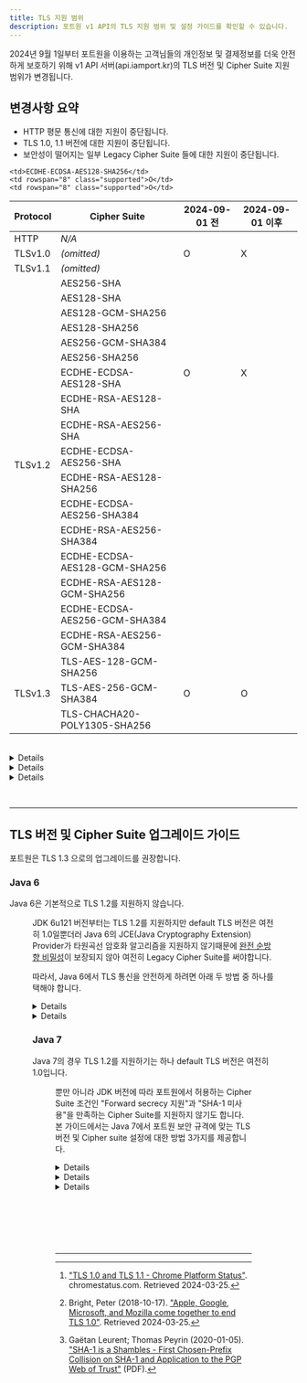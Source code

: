 ```yaml
---
title: TLS 지원 범위
description: 포트원 v1 API의 TLS 지원 범위 및 설정 가이드를 확인할 수 있습니다.
---
```





2024년 9월 1일부터 포트원을 이용하는 고객님들의 개인정보 및 결제정보를 더욱 안전하게 보호하기 위해
v1 API 서버(api.iamport.kr)의 TLS 버전 및 Cipher Suite 지원 범위가 변경됩니다.

## 변경사항 요약

- HTTP 평문 통신에 대한 지원이 중단됩니다.
- TLS 1.0, 1.1 버전에 대한 지원이 중단됩니다.
- 보안성이 떨어지는 일부 Legacy Cipher Suite 들에 대한 지원이 중단됩니다.

<table class="table-tls-support">
  <thead>
    <tr>
      <th>Protocol</th>
      <th>Cipher Suite</th>
      <th>2024-09-01 전</th>
      <th>2024-09-01 이후</th>
    </tr>
  </thead>
  <tr>
    <td>HTTP</td>
    <td><i>N/A</i></td>
    <td rowspan="3" class="supported">O</td>
    <td rowspan="3" class="unsupported">X</td>
  </tr>
  <tr>
    <td>TLSv1.0</td>
    <td><i>(omitted)</i></td>
  </tr>
  <tr>
    <td>TLSv1.1</td>
    <td><i>(omitted)</i></td>
  </tr>
  <tr>
    <td rowspan="18">TLSv1.2</td>
    <td>AES256-SHA</td>
    <td rowspan="10" class="supported">O</td>
    <td rowspan="10" class="unsupported">X</td>
  </tr>

  <tr><td>AES128-SHA</td></tr>
  <tr><td>AES128-GCM-SHA256</td></tr>
  <tr><td>AES128-SHA256</td></tr>
  <tr><td>AES256-GCM-SHA384</td></tr>
  <tr><td>AES256-SHA256</td></tr>
  <tr><td>ECDHE-ECDSA-AES128-SHA</td></tr>
  <tr><td>ECDHE-RSA-AES128-SHA</td></tr>
  <tr><td>ECDHE-RSA-AES256-SHA</td></tr>
  <tr><td>ECDHE-ECDSA-AES256-SHA</td></tr>
  <tr>
    <td style="display:none"></td>

    <td>ECDHE-ECDSA-AES128-SHA256</td>
    <td rowspan="8" class="supported">O</td>
    <td rowspan="8" class="supported">O</td>
  </tr>

  <tr><td>ECDHE-RSA-AES128-SHA256</td></tr>
  <tr><td>ECDHE-ECDSA-AES256-SHA384</td></tr>
  <tr><td>ECDHE-RSA-AES256-SHA384</td></tr>
  <tr><td>ECDHE-ECDSA-AES128-GCM-SHA256</td></tr>
  <tr><td>ECDHE-RSA-AES128-GCM-SHA256</td></tr>
  <tr><td>ECDHE-ECDSA-AES256-GCM-SHA384</td></tr>
  <tr><td>ECDHE-RSA-AES256-GCM-SHA384</td></tr>
  <tr>
    <td rowspan="3">TLSv1.3</td>
    <td>TLS-AES-128-GCM-SHA256</td>
    <td rowspan="3" class="supported">O</td>
    <td rowspan="3" class="supported">O</td>
  </tr>

  <tr><td>TLS-AES-256-GCM-SHA384</td></tr>
  <tr><td>TLS-CHACHA20-POLY1305-SHA256</td></tr>
</table>

<br />

<Details>
  <p slot="summary">
    <strong>HTTP 평문 통신 지원을 중단하는 이유</strong>
  </p>

  TLS를 이용하지 않는 평문 HTTP 통신은 데이터를 암호화하지 않고 평문 상태로 전송하기 때문에 다양한
  종류의 공격에 몹시 취약합니다. 먼저 별도의 암호화가 없기 때문에 모든 종류의 [도청]과 [스니핑
  공격]에 의해 API 키나 민감한 고객정보가 공격자에게 쉽게 노출될 수 있습니다. 뿐만 아니라 [DNS
  spoofing]이나 [ARP spoofing]과 같은 [Active MITM 공격][MITM]을 통해 공격자가 결제 API 요청이나
  응답을 변조하는 것까지도 가능하기 때문에, 정보 유출뿐 아니라 결제금액을 위조하거나 결제상품,
  결제사용자를 바꿔치기하는 유형의 공격도 가능합니다.

  따라서 암호화되지 않은 평문 HTTP 통신을 실제 운영환경에서 사용하여선 절대 안 됩니다. 포트원 v1
  API를 평문 HTTP 통신으로 호출하고 계시는 고객님께선 즉시 API endpoint를 http://api.iamport.kr 에서
  https://api.iamport.kr 로 바꿔주셔서, TLS를 활성화시켜주셔야만 합니다.

  [도청]: https://en.wikipedia.org/wiki/Network_eavesdropping
  [스니핑 공격]: https://en.wikipedia.org/wiki/Sniffing_attack
  [DNS spoofing]: https://en.wikipedia.org/wiki/DNS_spoofing
  [ARP spoofing]: https://en.wikipedia.org/wiki/ARP_spoofing
  [MITM]: https://en.wikipedia.org/wiki/Man-in-the-middle_attack
</Details>

<Details>
  <p slot="summary">
    <strong>TLS 1.0, 1.1 지원을 중단하는 이유</strong>
  </p>

  TLS 1.0과 1.1은 각각 1999년, 2006년에 공개된 보안 표준으로, [POODLE]이나 [BEAST]와 같은 널리
  알려진 여러 공격들에 취약합니다. 국제 인터넷 표준화 기구인 IETF는 2021-03-23 [RFC 8996]를 통해
  TLS 1.0과 1.1을 deprecate 시켰으며, AWS, Google[^tls-1.0-chrome], Apple, Microsoft 등 많은 국제 기업들이 자사 제품
  및 API 이용 시 TLS 1.2 미만 버전에 대해 제한을 두고 있습니다.[^tls-1.0-browsers] TLS 1.0 및 1.1에 존재하는 문제
  및 취약점들은 아래와 같습니다.

  [POODLE]: https://en.wikipedia.org/wiki/POODLE
  [BEAST]: https://en.wikipedia.org/wiki/Transport_Layer_Security#BEAST_attack
  [RFC 8996]: https://www.rfc-editor.org/rfc/rfc8996.html
  [^tls-1.0-chrome]: ["TLS 1.0 and TLS 1.1 - Chrome Platform Status"](https://chromestatus.com/feature/5759116003770368). chromestatus.com. Retrieved 2024-03-25.
  [^tls-1.0-browsers]: Bright, Peter (2018-10-17). ["Apple, Google, Microsoft, and Mozilla come together to end TLS 1.0"](https://arstechnica.com/gadgets/2018/10/browser-vendors-unite-to-end-support-for-20-year-old-tls-1-0/). Retrieved 2024-03-25.

  1. [BEAST] (Browser Exploit Against SSL/TLS) 공격

     [BEAST] 공격은 [중간자 공격][MITM]을 동반하는 공격으로, TLS 1.1 미만 버전에 적용 가능합니다.

     1.1 버전 미만의 TLS는 [스트림 암호] 대신 [블록 암호]를 사용할경우, [Mode of operation]으로
     무조건 [CBC]를 사용해야만 했습니다. [CBC] 모드는 예측 가능한 [IV]를 사용할 경우
     Chosen-plaintext attack에 취약해진다는 문제를 갖고있는데, TLS 1.0은 이후 버전들과는 다르게
     항상 이전 블록의 암호화 결과를 사용하도록 만들어져있어, IV의 예측이 가능했고, HTTP는 특성상
     헤더 부분의 정보 엔트로피가 낮아 공격자가 높은 확률로 암호문을 복호화하는데에 성공할 수
     있었습니다.

     [0/n split, 1/n-1 split]과 같은 취약점 우회수단이 몇가지 존재하나 이는 클라이언트측에서만
     적용할 수 있는 우회수단이고, TLS 1.0을 사용하면서 서버측에서 BEAST 취약점을 우회하려면 [블록
     암호] 자체를 사용하지 않아야 합니다. 문제는 TLS 1.0에서 블록 암호를 비활성화할 경우 사용할 수
     있는 남은 유일한 암호화 수단은 더더욱 취약한것으로 알려진 [RC4] 뿐이기 때문에, 결론적으로 TLS
     1.0은 사용하지 않아야 합니다.

     TLS 1.2는 AES [GCM]과 같은 [AEAD] 지원, [ChaCha20]과 같은 안전한 [스트림 암호] 지원을 통해 이
     문제를 해결하였습니다.

     [스트림 암호]: https://en.wikipedia.org/wiki/Stream_cipher
     [블록 암호]: https://en.wikipedia.org/wiki/Block_cipher
     [Mode of operation]: https://en.wikipedia.org/wiki/Block_cipher_mode_of_operation
     [CBC]: https://en.wikipedia.org/wiki/Block_cipher_mode_of_operation#Cipher_block_chaining_(CBC)
     [IV]: https://en.wikipedia.org/wiki/Initialization_vector
     [0/n split, 1/n-1 split]: https://www.cryptologie.net/article/378/1n-1-split-to-circumvent-beast/
     [RC4]: https://en.wikipedia.org/wiki/RC4
     [GCM]: https://en.wikipedia.org/wiki/Galois/Counter_Mode
     [AEAD]: https://en.wikipedia.org/wiki/Authenticated_encryption
     [ChaCha20]: https://en.wikipedia.org/wiki/Salsa20#ChaCha_variant

  2. 약한 해시 함수 사용

     TLS 1.2 이후 버전과는 달리, TLS 1.0과 1.1은 [cryptographic hash function]이 필요한 곳에 무조건
     [MD5]나 [SHA-1]과 같이 오래되고 약한 해시함수를 쓰도록 정해져있습니다. [MD5], [SHA-1] 모두
     지금은 상당히 낮은 비용의 [chosen-prefix collision attack]이 발견되어서[^sha-1-collision],
     [HMAC] 이외의 용도로는 사용하지 말아야합니다. 따라서 TLS 1.2 미만 버전은 사용하지
     않아야합니다.

     [cryptographic hash function]: https://en.wikipedia.org/wiki/Cryptographic_hash_function
     [MD5]: https://en.wikipedia.org/wiki/MD5
     [SHA-1]: https://en.wikipedia.org/wiki/SHA-1
     [chosen-prefix collision attack]: https://en.wikipedia.org/wiki/Collision_attack#Chosen-prefix_collision_attack
     [HMAC]: https://en.wikipedia.org/wiki/HMAC

     [^sha-1-collision]: Gaëtan Leurent; Thomas Peyrin (2020-01-05). ["SHA-1 is a Shambles - First Chosen-Prefix Collision on SHA-1 and Application to the PGP Web of Trust"](https://eprint.iacr.org/2020/014.pdf) (PDF).
</Details>

<Details>
  <p slot="summary">
    <strong>일부 Legacy Cipher Suite 들에 대한 지원을 중단하는 이유</strong>
  </p>

  Cipher Suite란 TLS 통신시 사용되는 암호 알고리즘의 집합을 의미합니다. TLS 1.2는 다양한 Cipher
  Suite들을 지원하지만 이들 모두가 안전한 것은 아닙니다. 포트원은 아래 기준을 모두 충족하는 안전한
  Cipher Suite들만을 지원하도록 정책을 변경하였습니다.

  - [완전 순방향 비밀성(Perfect Forward Secrecy)][PFS]을 보장할 것

    TLS 통신 중 잠재적으로 발생할 수 있는 위험 요소 중 하나는, 키교환 알고리즘에 의해 생성된
    세션키가 유출되었을 때 해당 세션키의 수명이 일시적이지 않다면 과거 세션에서 주고받았던
    데이터들까지 모두 해독될 수 있다는 것입니다. [완전 순방향 비밀성][PFS]을 보장한다는 것은 매
    세션마다 새로운 키를 생성함으로써 키가 유출되더라도 과거의 통신이 해독되는 것을 막는 것입니다.
    완전 순방향 비밀성이 보장될 경우, TLS 프로토콜에 새로운 취약점이 발견되어 통신이 복호화당하는
    사태가 발생하더라도, 공격자에게 노출하는 기밀의 범위를 크게 줄일 수 있습니다.

  - [MD5], [SHA-1] 등 약한 해시 함수를 쓰지 않을 것

  - [RC4], 3DES 등 약한 암호화 알고리즘을 사용하지 않을 것, 국제표준 암호화 알고리즘만을 사용할 것

  [PFS]: https://en.wikipedia.org/wiki/Forward_secrecy
</Details>

&nbsp;

---

## TLS 버전 및 Cipher Suite 업그레이드 가이드

포트원은 TLS 1.3 으로의 업그레이드를 권장합니다.

### Java 6

Java 6은 기본적으로 TLS 1.2를 지원하지 않습니다.

<Figure src={javaTLSSupportTable} caption="출처: https://www.ateam-oracle.com/post/transport-level-security-tls-and-java" />

JDK 6u121 버전부터는 TLS 1.2를 지원하지만 default TLS 버전은 여전히 1.0일뿐더러 Java 6의 JCE(Java
Cryptography Extension) Provider가 타원곡선 암호화 알고리즘을 지원하지 않기때문에 [완전 순방향
비밀성][PFS]이 보장되지 않아 여전히 Legacy Cipher Suite를 써야합니다.

따라서, Java 6에서 TLS 통신을 안전하게 하려면 아래 두 방법 중 하나를 택해야 합니다.

<Details>
  <p slot="summary">
    <strong>JDK 8u261 이상으로 버전 업그레이드</strong>
  </p>

  가장 바람직한 방법은 공식 지원이 이미 종료된 Java 6의 사용을 멈추고, Java 8 이상의 버전으로
  업그레이드하는 것입니다. Java 8 부터 기본 TLS 버전이 1.2이고, JDK 8u261 이상부터는 TLS 1.3 통신을
  지원하기때문에 TLS 통신을 안전하게 할 수 있습니다.

  Java 7의 경우, Java 6과 마찬가지로 보안 업데이트가 중단된 상태이고 기본으로 TLS 1.0을 사용하기
  때문에 Java 7로의 업그레이드는 권장하지 않습니다.
</Details>

<Details>
  <p slot="summary">
    <strong>서드파티 라이브러리를 통한 TLS 버전 업데이트</strong>
  </p>

  자바 업그레이드가 곤란할 경우, 서드파티 라이브러리를 사용해 TLS 버전을 업그레이드할 수 있습니다.

  TLS 1.2 및 [완전 순방향 비밀성][PFS]를 지원하는 서드파티 JCE(Java Cryptography Extension) 및
  JSSE(Java Secure Socket Extension) 구현체를 설치할 경우, 자바 업그레이드 없이 TLS 통신을 안전하게
  할 수 있습니다.

  본 가이드에서는 [Bouncy Castle]이라는 오픈소스 라이브러리를 이용한 예시를 설명합니다.

  1. [Bouncy Castle] 홈페이지에서 아래의 세 파일을 다운받습니다.

     - bcprov-jdk15to18-_VERSION_.jar
     - bctls-jdk15to18-_VERSION_.jar
     - bcutil-jdk15to18-_VERSION_.jar

  2. 세 jar 파일을 `${JAVA_HOME}/jre/lib/ext` 디렉토리에 복사합니다.

  3. `${JAVA_HOME}/jre/lib/security` 디렉토리의 "java.security" 파일을 아래와 같이 수정합니다.

     <Java6JavaSecurityEdit />

  4. 오라클이 배포하는 "[jce_policy-6.zip]" 파일을 다운로드 받습니다.

  5. 압축을 푼 후 "US_export_policy.jar", "local_policy.jar" 두 파일을 \
     `${JAVA_HOME}/jre/lib/security` 디렉토리 내에 덮어씌웁니다.

  [Bouncy Castle]: https://www.bouncycastle.org/latest_releases.html
  [jce_policy-6.zip]: https://www.oracle.com/java/technologies/jce-6-download.html
</Details>

### Java 7

Java 7의 경우 TLS 1.2를 지원하기는 하나 default TLS 버전은 여전히 1.0입니다.

<Figure src={javaTLSSupportTable} caption="출처: https://www.ateam-oracle.com/post/transport-level-security-tls-and-java" />

뿐만 아니라 JDK 버전에 따라 포트원에서 허용하는 Cipher Suite 조건인 "Forward secrecy 지원"과 "SHA-1 미사용"을 만족하는
Cipher Suite를 지원하지 않기도 합니다.
본 가이드에서는 Java 7에서 포트원 보안 규격에 맞는 TLS 버전 및 Cipher suite 설정에 대한 방법 3가지를 제공합니다.

<Details>
  <p slot="summary">
    <strong>JDK 8u261 이상으로 버전 업그레이드</strong>
  </p>

  가장 바람직한 방법은 공식 지원이 이미 종료된 Java 7의 사용을 멈추고, Java 8 이상의 버전으로
  업그레이드하는 것입니다. Java 8 부터 기본 TLS 버전이 1.2이고, JDK 8u261 이상부터는 TLS 1.3 통신을
  지원하기때문에 TLS 통신을 안전하게 할 수 있습니다.
</Details>

<Details>
  <p slot="summary">
    <strong>JDK 7u321 이상으로 버전 업그레이드, 1.2 사용 설정</strong>
  </p>

  JDK 7u321 버전부터 기본 Cipher Suite가 [완전 순방향 비밀성][PFS]을 지원하고 [SHA-1] 등 약한 해시를
  사용하지 않는것으로 변경되었습니다. 따라서 JDK 7u321 이상으로 업그레이드 할 경우, 기본 TLS 버전
  수정을 제외한 별도의 설정이 필요하지 않습니다. JDK 7u321 미만의 버전을 사용할 경우, 최소한 JDK
  7u191 이상의 버전을 사용해야 안전하게 TLS 통신을 하기위한 Cipher Suite들을 사용할 수 있습니다.

  JDK 버전업이 완료되었다면, 아래 두 방법 중 하나를 골라 기본 TLS 버전을 1.0에서 1.2로 올려야 합니다.

  1. System property

     Java 애플리케이션 구동 시 아래와 같은 system property 설정을 추가하면, 기본 TLS 버전이 1.2로
     변경됩니다.

     ```bash
     java -Djdk.tls.client.protocols="TLSv1.2" ...
     ```

     코드에 강제로 TLS 1.2 이외의 버전을 사용하도록 하는 코드가 있을 경우, 에러가 발생할 수
     있습니다.

  2. Socket client의 TLS 버전 지정

     아래와 같이 자바 코드수준에서도 TLS socket client가 사용할 TLS 버전을 직접 지정해줄 수
     있습니다.

     ```java
     // SSLSocket, SSLEngine, SSLServerSocket API를 사용하는 경우
     sslSocket.setEnabledProtocols(new String[] {"TLSv1.2"});

     // SSLContext 생성자를 사용하는 경우
     SSLContext ctx = SSLContext.getInstance("TLSv1.2");

     // SSLParameters API를 사용하는 경우
     sslParameters.setProtocols(new String[] {"TLSv1.2"});
     ```
</Details>

<Details>
  <p slot="summary">
    <strong>서드파티 라이브러리를 통한 TLS 버전 업데이트</strong>
  </p>

  Java 6 가이드와 마찬가지 방법으로 서드파티 라이브러리를 통해 TLS 버전을 업데이트할 수 있습니다.
</Details>

<p style="height:5rem"></p>

---
